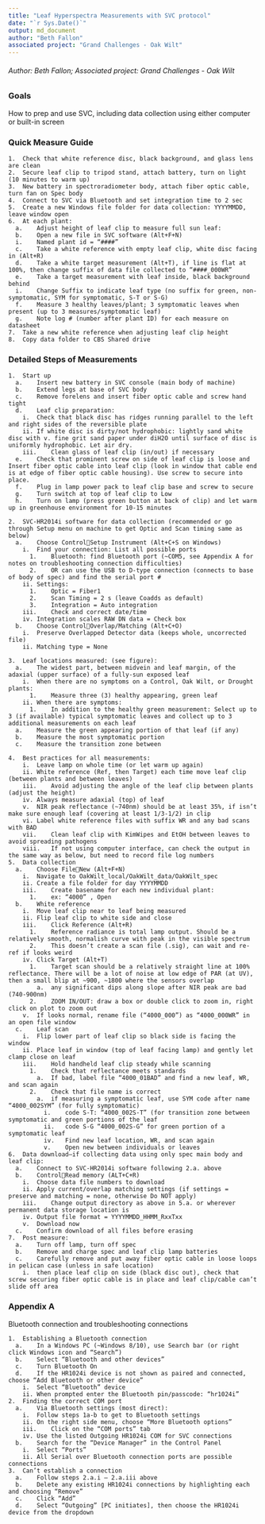 ---
title: "Leaf Hyperspectra Measurements with SVC protocol"
date: "`r Sys.Date()`"
output: md_document
author: "Beth Fallon"
associated project: "Grand Challenges - Oak Wilt"
---

###### Author: Beth Fallon; Associated project: Grand Challenges - Oak Wilt

### Goals

How to prep and use SVC, including data collection using either computer or built-in screen

### Quick Measure Guide
```
1.	Check that white reference disc, black background, and glass lens are clean
2.	Secure leaf clip to tripod stand, attach battery, turn on light (10 minutes to warm up)
3.	New battery in spectroradiometer body, attach fiber optic cable, turn fan on Spec body
4.	Connect to SVC via Bluetooth and set integration time to 2 sec
5.	Create a new Windows file folder for data collection: YYYYMMDD, leave window open
6.	At each plant: 
  a.	Adjust height of leaf clip to measure full sun leaf:
  b.	Open a new file in SVC software (Alt+F+N)
  i.	Named plant id = “####”
  c.	Take a white reference with empty leaf clip, white disc facing in (Alt+R)
  d.	Take a white target measurement (Alt+T), if line is flat at 100%, then change suffix of data file collected to “####_000WR”
  e.	Take a target measurement with leaf inside, black background behind
  i.	Change Suffix to indicate leaf type (no suffix for green, non-symptomatic, SYM for symptomatic, S-T or S-G)
  f.	Measure 3 healthy leaves/plant; 3 symptomatic leaves when present (up to 3 measures/symptomatic leaf)
  g.	Note log # (number after plant ID) for each measure on datasheet
7.	Take a new white reference when adjusting leaf clip height
8.	Copy data folder to CBS Shared drive
```
### Detailed Steps of Measurements
```
1.	Start up
  a.	Insert new battery in SVC console (main body of machine)
  b.	Extend legs at base of SVC body
  c.	Remove forelens and insert fiber optic cable and screw hand tight
  d.	Leaf clip preparation:
    i.	Check that black disc has ridges running parallel to the left and right sides of the reversible plate
    ii.	If white disc is dirty/not hydrophobic: lightly sand white disc with v. fine grit sand paper under diH2O until surface of disc is uniformly hydrophobic. Let air dry.
    iii.	Clean glass of leaf clip (in/out) if necessary
  e.	Check that prominent screw on side of leaf clip is loose and Insert fiber optic cable into leaf clip (look in window that cable end is at edge of fiber optic cable housing). Use screw to secure into place.
  f.	Plug in lamp power pack to leaf clip base and screw to secure
  g.	Turn switch at top of leaf clip to Low
  h.	Turn on lamp (press green button at back of clip) and let warm up in greenhouse environment for 10-15 minutes

2.	SVC-HR2014i software for data collection (recommended or go through Setup menu on machine to get Optic and Scan timing same as below)
  a.	Choose ControlSetup Instrument (Alt+C+S on Windows)
    i.	Find your connection: List all possible ports
      1.	Bluetooth: find Bluetooth port (~COM5, see Appendix A for notes on troubleshooting connection difficulties)
      2.	OR can use the USB to D-type connection (connects to base of body of spec) and find the serial port #
    ii.	Settings:
      1.	Optic = Fiber1
      2.	Scan Timing = 2 s (leave Coadds as default)
      3.	Integration = Auto integration
    iii.	Check and correct date/time
    iv.	Integration scales RAW DN data = Check box 
  b.	Choose ControlOverlap/Matching (Alt+C+O)
    i.	Preserve Overlapped Detector data (keeps whole, uncorrected file)
    ii.	Matching type = None

3.	Leaf locations measured: (see figure):
  a.	The widest part, between midvein and leaf margin, of the adaxial (upper surface) of a fully-sun exposed leaf
    i.	When there are no symptoms on a Control, Oak Wilt, or Drought plants:
      1.	Measure three (3) healthy appearing, green leaf
    ii.	When there are symptoms:
      1.	In addition to the healthy green measurement: Select up to 3 (if available) typical symptomatic leaves and collect up to 3 additional measurements on each leaf
  a.	Measure the green appearing portion of that leaf (if any)
  b.	Measure the most symptomatic portion
  c.	Measure the transition zone between

4.	Best practices for all measurements:
    i.	Leave lamp on whole time (or let warm up again)
    ii.	White reference (Ref, then Target) each time move leaf clip (between plants and between leaves)
    iii.	Avoid adjusting the angle of the leaf clip between plants (adjust the height)
    iv.	Always measure adaxial (top) of leaf
    v.	NIR peak reflectance (~740nm) should be at least 35%, if isn’t make sure enough leaf (covering at least 1/3-1/2) in clip
    vi.	Label white reference files with suffix WR and any bad scans with BAD
    vii.	Clean leaf clip with KimWipes and EtOH between leaves to avoid spreading pathogens
    viii.	If not using computer interface, can check the output in the same way as below, but need to record file log numbers
5.	Data collection
  a.	Choose FileNew (Alt+F+N)
    i.	Navigate to OakWilt_local/OakWilt_data/OakWilt_spec
    ii.	Create a file folder for day YYYYMMDD
    iii.	Create basename for each new individual plant:
      1.	ex: “4000” , Open
  b.	White reference 
    i.	Move leaf clip near to leaf being measured
    ii.	Flip leaf clip to white side and close
    iii.	Click Reference (Alt+R)
      1.	Reference radiance is total lamp output. Should be a relatively smooth, normalish curve with peak in the visible spectrum
      2.	This doesn’t create a scan file (.sig), can wait and re-ref if looks weird
    iv.	Click Target (Alt+T)
      1.	Target scan should be a relatively straight line at 100% reflectance. There will be a lot of noise at low edge of PAR (at UV), then a small blip at ~900, ~1800 where the sensors overlap
        a.	any significant dips along slope after NIR peak are bad (740-900nm)
      2.	ZOOM IN/OUT: draw a box or double click to zoom in, right click on plot to zoom out
    v.	If looks normal, rename file (“4000_000”) as “4000_000WR” in an open file window
  c.	Leaf scan
    i.	Flip lower part of leaf clip so black side is facing the window
    ii.	Place leaf in window (top of leaf facing lamp) and gently let clamp close on leaf
    iii.	Hold handheld leaf clip steady while scanning
      1.	Check that reflectance meets standards
        a.	If bad, label file “4000_01BAD” and find a new leaf, WR, and scan again
      2.	Check that file name is correct
        a.	if measuring a symptomatic leaf, use SYM code after name “4000_002SYM” (for fully symptomatic)
          i.	code S-T: “4000_002S-T” (for transition zone between symptomatic and green portions of the leaf
          ii.	code S-G “4000_002S-G” for green portion of a symptomatic leaf
          iv.	Find new leaf location, WR, and scan again
          v.	Open new between individuals or leaves
6.	Data download—if collecting data using only spec main body and leaf clip:
  a.	Connect to SVC-HR2014i software following 2.a. above
  b.	ControlRead memory (ALT+C+R)
    i.	Choose data file numbers to download
    ii.	Apply current/overlap matching settings (if settings = preserve and matching = none, otherwise Do NOT apply)
    iii.	Change output directory as above in 5.a. or wherever permanent data storage location is
    iv.	Output file format = YYYYMMDD_HHMM_RxxTxx
    v.	Download now
  c.	Confirm download of all files before erasing
7.	Post measure:
  a.	Turn off lamp, turn off spec
  b.	Remove and charge spec and leaf clip lamp batteries
  c.	Carefully remove and put away fiber optic cable in loose loops in pelican case (unless in safe location)
    i.	then place leaf clip on side (black disc out), check that screw securing fiber optic cable is in place and leaf clip/cable can’t slide off area
```
 
### Appendix A
Bluetooth connection and troubleshooting connections
```
1.	Establishing a Bluetooth connection
  a.	In a Windows PC (~Windows 8/10), use Search bar (or right click Windows icon and “Search”)
  b.	Select “Bluetooth and other devices”
  c.	Turn Bluetooth On
  d.	If the HR1024i device is not shown as paired and connected, choose “Add Bluetooth or other device”
    i.	Select “Bluetooth” device
    ii.	When prompted enter the Bluetooth pin/passcode: “hr1024i”
2.	Finding the correct COM port
  a.	Via Bluetooth settings (most direct):
    i.	Follow steps 1a-b to get to Bluetooth settings
    ii.	On the right side menu, choose “More Bluetooth options”
    iii.	Click on the “COM ports” tab
    iv.	Use the listed Outgoing HR1024i COM for SVC connections
  b.	Search for the “Device Manager” in the Control Panel
    i.	Select “Ports”
    ii.	All Serial over Bluetooth connection ports are possible connections
3.	Can’t establish a connection
  a.	Follow steps 2.a.i – 2.a.iii above
  b.	Delete any existing HR1024i connections by highlighting each and choosing “Remove”
  c.	Click “Add”
  d.	Select “Outgoing” [PC initiates], then choose the HR1024i device from the dropdown
```
